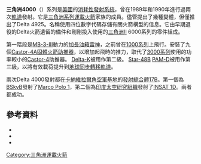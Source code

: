 {{translating|[[:en:Delta_4000|:en:Delta 4000]]||tpercent=|time=2020-08-10UTC02:45:40}}
{{Request translation|en|}}
{{about|the rocket designated Delta 4000 under the old designation system|the new system|Delta IV}}
{{Infobox Rocket
|image = Delta 4925.jpg
|caption = 發射中的Delta 4925
|imsize = 150px
<!----Core parameters (required)---->
|name           =  Delta 4000
|function       =  [[發射載具|發射載具]]
|manufacturer   =  [[麥克唐納-道格拉斯|麥克唐納-道格拉斯]]
|country-origin =  [[美國|美國]]
<!----Costs (optional)---->
|pcost    =  <!--project cost, optional-->
|cpl      =  3,422萬[[美元|美元]] (1985) (4925 variant)<ref>{{cite web |url= http://www.astronautix.com/d/delta4000.html |title= Delta 4000 |accessdate= September 8, 2018 |archive-date= 2020-03-12 |archive-url= https://web.archive.org/web/20200312114419/http://www.astronautix.com/d/delta4000.html |dead-url= no }}</ref>
|alt-cpl  =  7,999萬美元 (2018)
<!----Dimensions (required)---->
|height       =  {{convert|34|m|abbr=on}}
|diameter     =  {{convert|2.44|m|abbr=on}}
|width        =  <!--width if not axisymmetric, use {{convert}}, optional-->
|mass         =  {{convert|200,740|kg|abbr=on}}
|stages       =  2 or 3
<!----Payloads (optional)---->
|capacities =  <!--insert one of the following templates for each payload:-->
  {{Infobox rocket/payload
  |location =  [[近地軌道|LEO]]
  |kilos    =  {{convert|3,400|kg|abbr=on}}
  }}
  {{Infobox rocket/payload
  |location =  [[地球同步轉移軌道|GTO]]
  |kilos    =  {{convert|1,200|kg|abbr=on}}
  }}
<!----Associated rockets (optional)---->
|family      =  [[三角洲系列運載火箭|三角洲系列運載火箭]]
|derivatives =  <!--derived rockets, optional-->
|comparable  =  [[三角洲5000|三角洲5000]], [[三角洲2號運載火箭|三角洲II]]
<!----Launch history (required)---->
|status   = 退役
|sites    =  [[卡納維爾角空軍基地|卡納維爾角空軍基地]] [[SLC-17|SLC-17]]<br>[[范登堡空軍基地|范登堡空軍基地]] [[SLC-2W|SLC-2W]]
|launches =  2
|success  =  2
|other_outcome =  <!--number of launches with unknown outcomes (or in progress), optional-->
|first    = 1989年8月28日
|last     = 1990年6月12日
|only     =  <!--launch date if only one was launched, optional-->
|payloads =  <!--associated payloads, optional-->
<!--Stages/boosters (optional)-->
|stagedata    =  <!--insert one of the following templates for each stage:-->
  {{Infobox rocket/stage
  |type       =  booster
  |diff       =  <!--version stage is used on, if there are multiple variants-->
  |stageno    =  <!--position of stage in rocket, spelled out (eg. First, Second, etc), required-->
  |name       =  [[Castor_4A|Castor 4A]]
  |number     =  9
  |length     =  {{convert|9.12|m|abbr=on}}
  |diameter   =  {{convert|1.02|m|abbr=on}}
  |width      =  <!--width of a single booster/stage if not axisymmetric, use {{convert}}, optional-->
  |empty      =  {{convert|1,529|kg|abbr=on}}
  |gross      =  {{convert|11,743|kg|abbr=on}}
  |propmass   =  <!--propellant mass carried by a single booster/stage in kilograms, use {{convert}}, optional--> 
  |engines    =  Solid
  |solid      =  yes
  |thrust     =  {{convert|478.3|kN|abbr=on}}
  |total      =  <!--total thrust for all boosters in kN, use {{convert}}, optional-->
  |SI         =  {{plainlist| <!--specific impulse of an individual booster/stage, in secs, optional-->
** '''Sea level''': 237 seconds 
** '''Vacuum''': 266 seconds
}}
  |burntime   =  56 s
  |propellant =  [[Aluminum_fuel,_ammonium_perchlorate_oxidizer_in_an_HTPB_binder|Aluminum fuel, ammonium perchlorate oxidizer in an HTPB binder]]
  }}
  {{Infobox rocket/stage
  |type       =  stage
  |diff       =  <!--variant of rocket this is used on, optional-->
  |stageno    =  First
  |name       =  Thor/Delta ELT
  |number     =  <!--number of boosters, required if type = booster-->
  |length     =  {{convert|22.4|m|abbr=on}}
  |diameter   =  {{convert|2.44|m|abbr=on}}
  |width      =  <!--width of a single booster/stage if not axisymmetric, use {{convert}}, optional-->
  |empty      =  {{convert|4,059|kg|abbr=on}}
  |gross      =  {{convert|84,067|kg|abbr=on}}
  |propmass   =  <!--propellant mass carried by a single booster/stage in kilograms, use {{convert}}, optional--> 
  |engines    =  1 MB-3
  |solid      =  <!--set to "yes" (lowercase) to change Engines to Motor for solid motors-->
  |thrust     =  {{convert|760.6|kN|abbr=on}}
  |total      =  <!--total thrust for all boosters in kN, use {{convert}}, optional-->
  |SI         =  {{plainlist| <!--specific impulse of an individual booster/stage, in secs, optional-->
** '''Sea level''': 250 seconds 
** '''Vacuum''': 285 seconds
}}
  |burntime   =  222 s
  |fuel       =  [[LOX|LOX]] / [[RP-1|RP-1]]
  }}
  {{Infobox rocket/stage
  |type       =  stage
  |diff       =  <!--variant of rocket this is used on, optional-->
  |stageno    =  Second
  |name       =  [[Delta_K|Delta K]]
  |number     =  <!--number of boosters, required if type = booster-->
  |length     =  {{convert|5.89|m|abbr=on}}
  |diameter   =  {{convert|2.44|m|abbr=on}}
  |width      =  <!--width of a single booster/stage if not axisymmetric, use {{convert}}, optional-->
  |empty      =  {{convert|950|kg|abbr=on}}
  |gross      =  {{convert|6,954|kg|abbr=on}}
  |propmass   =  <!--propellant mass carried by a single booster/stage in kilograms, use {{convert}}, optional--> 
  |engines    =  1 [[AJ-10|AJ10-118K]]
  |solid      =  <!--set to "yes" (lowercase) to change Engines to Motor for solid motors-->
  |thrust     =  {{convert|43.6|kN|abbr=on}}
  |total      =  <!--total thrust for all boosters in kN, use {{convert}}, optional-->
  |SI         =  319 s
  |burntime   =  431 s
  |fuel       =  {{N2O4}} /[[Aerozine_50|Aerozine 50]]
  }}
  {{Infobox rocket/stage
  |type       =  stage
  |diff       =  <!--variant of rocket this is used on, optional-->
  |stageno    =  Third
  |name       =  [[Payload_Assist_Module|PAM-D]] (optional)
  |number     =  <!--number of boosters, required if type = booster-->
  |length     =  {{convert|2.03|m|abbr=on}}
  |diameter   =  {{convert|1.25|m|abbr=on}}
  |width      =  <!--width of a single booster/stage if not axisymmetric, use {{convert}}, optional-->
  |empty      =  {{convert|128|kg|abbr=on}}
  |gross      =  {{convert|2137|kg|abbr=on}}
  |propmass   =  <!--propellant mass carried by a single booster/stage in kilograms, use {{convert}}, optional--> 
  |engines    =  [[Star_48B|Star 48B]]
  |solid      =  yes
  |thrust     =  {{convert|66|kN|abbr=on}}
  |total      =  <!--total thrust for all boosters in kN, use {{convert}}, optional-->
  |SI         =  286 s
  |burntime   =  87 s
  |propellant =  [[Aluminum|Aluminum]] fuel, [[ammonium_perchlorate|ammonium perchlorate]] oxidizer in an [[HTPB|HTPB]] binder
  }}
}}

'''三角洲4000'''（{{lang-en|Delta 4000}}）系列是[[美國|美國]]的[[消耗性發射系統|消耗性發射系統]]，曾在1989年和1990年進行過兩次[[軌道|軌道]]發射。它是[[三角洲系列運載火箭|三角洲系列運載火箭]]家族的成員。儘管提出了幾種變體，但僅推出了Delta 4925。名稱使用四位數字代碼存儲有關火箭構型的信息。它由早期退役的Delta火箭遺留的備件和剛剛投入使用的[[三角洲2號運載火箭|三角洲II]] 6000系列的零件組成。

第一階段是[[MB-3-III|MB-3-III]]動力的[[加長油箱雷神|加長油箱雷神]]，之前曾在[[三角洲1000|1000系列]]上飛行。安裝了九個[[Castor-4A|Castor-4A]][[固體火箭助推器|固體火箭助推器]]，以增加起飛時的推力，取代了[[三角洲3000|3000系列]]使用的功率較小的[[Castor-4|Castor-4]]助推器。 [[Delta-K|Delta-K]]被用作第二級。 [[Star-48B|Star-48B]] [[PAM-D|PAM-D]]被用作第三級，以將有效載荷提升到[[地球同步轉移軌道|地球同步轉移軌道]]。

兩次Delta 4000發射都在[[卡納維拉爾角空軍基地|卡納維拉爾角空軍基地]]的[[發射綜合體17B|發射綜合體17B]]。第一個為[[BSkyB|BSkyB]]發射了[[Marco_Polo_1|Marco Polo 1]]，第二個為[[印度太空研究組織|印度太空研究組織]]發射了[[INSAT_1D|INSAT 1D]]。兩者都成功。

==參考資料==
{{Reflist}}

{{refbegin}}
*{{cite web|url=http://www.astronautix.com/lvs/delta.htm|title=Delta|last=Wade|first=Mark|publisher=[[Encyclopedia_Astronautica|Encyclopedia Astronautica]]|accessdate=2009-02-15|url-status=dead|archiveurl=https://web.archive.org/web/20080724064027/http://www.astronautix.com/lvs/delta.htm|archivedate=2008-07-24|dead-url=no}}
*{{cite web|url=http://space.skyrocket.de/doc_lau_fam/thor.htm|title=Thor family|last=Krebs|first=Gunter|publisher=Gunter's Space Page|accessdate=2009-02-15|archive-date=2017-11-23|archive-url=https://web.archive.org/web/20171123111355/http://space.skyrocket.de/doc_lau_fam/thor.htm|dead-url=no}}
*{{cite web|url=http://www.astronautix.com/d/delta4000.html|title=Delta 4000|last=Wade|first=Mark|publisher=[[Encyclopedia_Astronautica|Encyclopedia Astronautica]]|accessdate=2018-09-08|archive-date=2018-09-15|archive-url=https://web.archive.org/web/20180915090924/http://www.astronautix.com/d/delta4000.html|dead-url=no}}
{{refend}}

{{US launch systems}}

[[Category:三角洲運載火箭|Category:三角洲運載火箭]]